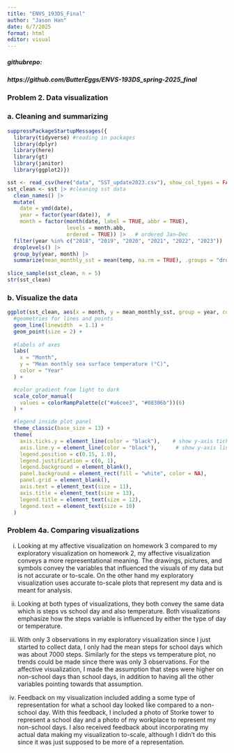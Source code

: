 ```yaml
---
title: "ENVS_193DS_Final"
author: "Jason Han"
date: 6/7/2025
format: html
editor: visual
---
```


##### githubrepo:

##### https://github.com/ButterEggs/ENVS-193DS_spring-2025_final

### Problem 2. Data visualization

### a. Cleaning and summarizing

```r
suppressPackageStartupMessages({
  library(tidyverse) #reading in packages
  library(dplyr)
  library(here)
  library(gt)
  library(janitor)
  library(ggplot2)})
```

```r
sst <- read_csv(here("data", "SST_update2023.csv"), show_col_types = FALSE) #reading in sst data
sst_clean <- sst |> #cleaning sst data
  clean_names() |> 
  mutate(
    date = ymd(date),
    year = factor(year(date)),  # 
    month = factor(month(date, label = TRUE, abbr = TRUE),
                   levels = month.abb, 
                   ordered = TRUE)) |>   # ordered Jan–Dec
  filter(year %in% c("2018", "2019", "2020", "2021", "2022", "2023")) |> #filtered for years from 2018-2023
  droplevels() |>
  group_by(year, month) |> 
  summarize(mean_monthly_sst = mean(temp, na.rm = TRUE), .groups = "drop")
  
slice_sample(sst_clean, n = 5)
str(sst_clean)
```

### b. Visualize the data

```r
ggplot(sst_clean, aes(x = month, y = mean_monthly_sst, group = year, color = year)) +
  #geometries for lines and points
  geom_line(linewidth  = 1.1) +
  geom_point(size = 2) +
  
  #labels of axes 
  labs(
    x = "Month",
    y = "Mean monthly sea surface temperature (°C)",
    color = "Year"
  ) +

  #color gradient from light to dark 
  scale_color_manual(
    values = colorRampPalette(c("#a6cee3", "#08306b"))(6)
  ) +

  #legend inside plot panel
  theme_classic(base_size = 13) +
  theme(
    axis.ticks.y = element_line(color = "black"),    # show y-axis ticks
    axis.line.y = element_line(color = "black"),      # show y-axis line
    legend.position = c(0.15, 1.0),
    legend.justification = c(0, 1),
    legend.background = element_blank(),
    panel.background = element_rect(fill = "white", color = NA),
    panel.grid = element_blank(),
    axis.text = element_text(size = 11),
    axis.title = element_text(size = 13),
    legend.title = element_text(size = 12),
    legend.text = element_text(size = 10)
  )
```

### Problem 4a. Comparing visualizations

i.  Looking at my affective visualization on homework 3 compared to my exploratory visualization on homework 2, my affective visualization conveys a more representational meaning. The drawings, pictures, and symbols convey the variables that influenced the visuals of my data but is not accurate or to-scale. On the other hand my exploratory visualization uses accurate to-scale plots that represent my data and is meant for analysis.

ii. Looking at both types of visualizations, they both convey the same data which is steps vs school day and also temperature. Both visualizations emphasize how the steps variable is influenced by either the type of day or temperature.

iii. With only 3 observations in my exploratory visualization since I just started to collect data, I only had the mean steps for school days which was about 7000 steps. Similarly for the steps vs temperature plot, no trends could be made since there was only 3 observations. For the affective visualization, I made the assumption that steps were higher on non-school days than school days, in addition to having all the other variables pointing towards that assumption.

iv. Feedback on my visualization included adding a some type of representation for what a school day looked like compared to a non-school day. With this feedback, I included a photo of Storke tower to represent a school day and a photo of my workplace to represent my non-school days. I also received feedback about incorporating my actual data making my visualization to-scale, although I didn't do this since it was just supposed to be more of a representation.
